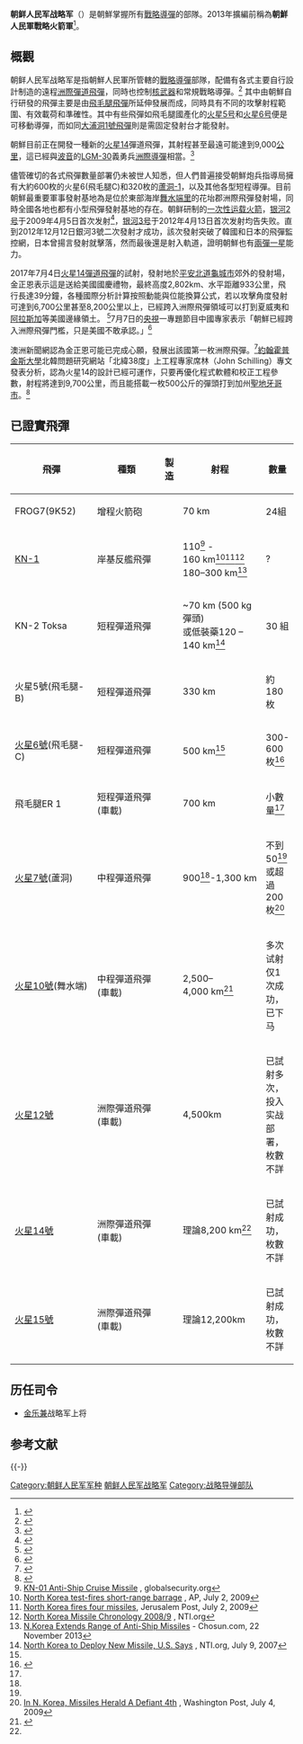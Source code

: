 {{Infobox Military Unit
|unit_name= 朝鲜人民军战略军
|image=[[File:Flag_of_the_Korean_People's_Army_Strategic_Force.svg|250px]]
|caption=战略军军旗
|dates= 1999年至今
|country= {{DPRK}}
|allegiance= {{DPRK}}<br>{{WPK}}
|branch= 獨立運作
|type= 战略飛彈部隊
|role= 战略威懾
|size=未知
|command_structure= 
|garrison= {{DPRK}}[[平壤直轄市|平壤直轄市]]
|garrison_label=
|nickname=
|patron=
|motto=
|colors=
|colors_label=
|march=
|mascot=
|equipment= 1,000 枚以上飛彈<ref>{{cite news | url=http://www.reuters.com/article/2010/03/17/us-korea-north-missiles-idUSTRE62G1ZC20100317 | work=Reuters | title=North Korea has 1,000 missiles, South says | date=March 17, 2010 | accessdate=2014-07-01 | archive-date=2015-10-16 | archive-url=https://web.archive.org/web/20151016015037/http://www.reuters.com/article/2010/03/17/us-korea-north-missiles-idUSTRE62G1ZC20100317 | dead-url=yes }}</ref>
|equipment_label=
|battles=
|anniversaries=
|decorations=
|battle_honours=
|disbanded=
<!-- Commanders -->
|commander1= [[金乐兼|金乐兼]]上将
|commander1_label=
|commander2=
|commander2_label=
|commander3=
|commander3_label=
|notable_commanders=
}}

'''朝鲜人民军战略军'''（{{kor|조선인민군 전략군|朝鮮人民軍 戰略軍}}）是朝鮮掌握所有[[洲際彈道飛彈|戰略導彈]]的部隊。2013年擴編前稱為'''朝鮮人民軍戰略火箭軍'''<ref name="應對韓美斬首行動 北韓成立特殊作戰軍">{{cite news|title=應對韓美斬首行動 北韓成立特殊作戰軍|url=http://www.cna.com.tw/news/firstnews/201704170368-1.aspx|accessdate=2017-04-18|publisher=中央社|date=2017-04-17|archive-date=2018-07-04|archive-url=https://web.archive.org/web/20180704093423/http://www.cna.com.tw/news/firstnews/201704170368-1.aspx|dead-url=no}}</ref>。

==概觀==
朝鲜人民军战略军是指朝鮮人民軍所管轄的[[洲際彈道飛彈|戰略導彈]]部隊，配備有各式主要自行設計制造的遠程[[洲際彈道飛彈|洲際彈道飛彈]]，同時也控制[[核武器|核武器]]和常規戰略導彈。<ref>{{Cite web |url= http://www.fas.org/nuke/guide/dprk/agency/missile.htm |title= Artillery Guidance Bureau |author=  |date=  |publisher= FAS.org |language= en |accessdate= 2011年1月30日 |quote=  |archive-date= 2020年9月14日 |archive-url= https://web.archive.org/web/20200914174704/https://fas.org/nuke/guide/dprk/agency/missile.htm |dead-url= no }}</ref> 其中由朝鮮自行研發的飛彈主要是由[[飛毛腿飛彈|飛毛腿飛彈]]所延伸發展而成，同時具有不同的攻擊射程範圍、有效載荷和準確性。其中有些飛彈如飛毛腿國產化的[[火星5型弹道导弹|火星5号]]和[[火星6型弹道导弹|火星6号]]便是可移動導彈，而如同[[大浦洞1號飛彈|大浦洞1號飛彈]]則是需固定發射台才能發射。

朝鮮目前正在開發一種新的[[火星14|火星14]]彈道飛彈，其射程甚至最遠可能達到9,000[[公里|公里]]，這已經與[[波音|波音]]的[[LGM-30|LGM-30]]義勇兵[[洲際導彈|洲際導彈]]相當。<ref>{{Cite web |url= http://www.globalsecurity.org/wmd/world/dprk/td-2-specs.htm |title= Taep’o-Dong-2 (TD-2)Design Evolution, Shahab-5, A,B, C/6 |author= Charles P. Vick |date= 2005年 |publisher= GlobalSecurity.org |language= en |accessdate= 2011年1月30日 |quote=  |archive-date= 2006年7月4日 |archive-url= https://web.archive.org/web/20060704202505/http://www.globalsecurity.org/wmd/world/dprk/td-2-specs.htm |dead-url= no }}</ref> 

儘管確切的各式飛彈數量部署仍未被世人知悉，但人們普遍接受朝鮮炮兵指導局擁有大約600枚的火星6(飛毛腿C)和320枚的[[蘆洞彈道飛彈|蘆洞-1]]，以及其他各型短程導彈。目前朝鮮最重要軍事發射基地為是位於東部海岸[[舞水端里|舞水端里]]的花坮郡洲際飛彈發射場，同時全國各地也都有小型飛彈發射基地的存在。朝鲜研制的[[一次性使用运载系统|一次性]][[运载火箭|运载火箭]]，[[银河2号|银河2号]]于2009年4月5日首次发射<ref >{{Cite web |url=http://news.eastday.com/w/20090405/u1a4290812.html |title=背景资料:朝鲜火箭风波大事记 |access-date=2014-07-01 |archive-date=2013-05-26 |archive-url=https://web.archive.org/web/20130526132316/http://news.eastday.com/w/20090405/u1a4290812.html |dead-url=no }}</ref>，[[银河3号|银河3号]]于2012年4月13日首次发射均告失败。直到2012年12月12日銀河3號二次發射才成功，該次發射突破了韓國和日本的飛彈監控網，日本曾揚言發射就擊落，然而最後還是射入軌道，證明朝鮮也有[[兩彈一星|兩彈一星]]能力。

2017年7月4日[[火星14彈道飛彈|火星14彈道飛彈]]的試射，發射地於[[平安北道|平安北道]][[龜城市|龜城市]]郊外的發射場，金正恩表示這是送給美國國慶禮物，最終高度2,802km、水平距離933公里，飛行長達39分鐘，各種國際分析計算按照動能與位能換算公式，若以攻擊角度發射可達到6,700公里甚至8,200公里以上，已經跨入洲際飛彈領域可以打到夏威夷和[[阿拉斯加|阿拉斯加]]等美國邊緣領土。
<ref>{{Cite web |url=http://www.sankei.com/world/news/170705/wor1707050011-n1.html |title=米国が北のＩＣＢＭ発射を認める　国務長官「責任を取らせる」と非難声明 |access-date=2017-07-11 |archive-date=2020-06-05 |archive-url=https://web.archive.org/web/20200605090326/https://www.sankei.com/world/news/170705/wor1707050011-n1.html |dead-url=no }}</ref>7月7日的[[中国中央电视台|央視]]一專題節目中國專家表示「朝鮮已經跨入洲際飛彈門檻，只是美國不敢承認。」<ref>{{Cite web |url=https://www.youtube.com/watch?v=W9PzKlQba00 |title=央視官方頻道-海峡两岸20170707  |access-date=2017-07-11 |archive-date=2018-04-22 |archive-url=https://web.archive.org/web/20180422040103/https://www.youtube.com/watch?v=W9PzKlQba00 |dead-url=no }}</ref>

澳洲新聞網認為金正恩可能已完成心願，發展出該國第一枚洲際飛彈。<ref>{{Cite web |url=http://www.chinatimes.com/realtimenews/20170704002967-260417 |title=北韓洲際飛彈飛行約40分 |access-date=2017-07-11 |archive-date=2017-07-07 |archive-url=https://web.archive.org/web/20170707200407/http://www.chinatimes.com/realtimenews/20170704002967-260417 |dead-url=no }}</ref>[[約翰霍普金斯大學|約翰霍普金斯大學]]北韓問題研究網站「北緯38度」上工程專家席林（John Schilling）專文發表分析，認為火星14的設計已經可運作，只要再優化程式軟體和校正工程參數，射程將達到9,700公里，而且能搭載一枚500公斤的彈頭打到加州[[聖地牙哥市|聖地牙哥市]]。<ref name="#1">{{Cite web |url=https://udn.com/news/story/6809/2576987 |title=北韓飛彈已經邁入新門檻 |access-date=2017-07-11 |archive-date=2017-08-13 |archive-url=https://web.archive.org/web/20170813184158/https://udn.com/news/story/6809/2576987 |dead-url=no }}</ref>

==已證實飛彈==
{{multiple image
 | align = center
 | direction = horizontal
 | width = 260
 | image1 =Nkmissile.jpg
 | alt1 = 已知的北韓飛彈佈署概略，[[银河系列运载火箭|银河系列运载火箭]]佈署於北端聲稱作為科學用途，但也可改裝為彈道飛彈。
 | caption1 = 已知的北韓飛彈佈署概略，[[银河系列运载火箭|银河系列运载火箭]]佈署於北端聲稱作為科學用途，但也可改裝為彈道飛彈。
 | image3 = North_Korean_missile_range.svg
 | alt3 = 各飛彈射程
 | caption3 = 各飛彈射程，實際可達美國阿拉斯加全境，分析認為技術精進的潛力可達虛線中更遠
 | image2 = Dprk-infographic_nti-version_170213_print.pdf
 | alt2 = 美方評估已經能覆蓋部分美國領土
 | caption2 = 美方評估已經能覆蓋部分美國領土，只是多與少的問題。
}}


{| class="wikitable" style="width: 950px; font-size:95%;"
|-
! scope="col"  | 飛彈
! scope="col"  | 種類
! scope="col"  | 製造
! scope="col"  | 射程
! scope="col"  | 數量
|-
|style="width:140px;" |  FROG7(9K52)||style="width:140px;" | 增程火箭砲 || {{USSR}} || 70 km || 24組
|-
| [[海鹰-2号|KN-1]] || 岸基反艦飛彈 ||  rowspan=10|{{PRK}} || 110<ref>[http://www.globalsecurity.org/wmd/world/dprk/kn-1.htm KN-01 Anti-Ship Cruise Missile] {{Wayback|url=http://www.globalsecurity.org/wmd/world/dprk/kn-1.htm |date=20090617074715 }}, globalsecurity.org</ref> - 160 km<ref>[http://www.msnbc.msn.com/id/31701834/ North Korea test-fires short-range barrage] {{Wayback|url=http://www.msnbc.msn.com/id/31701834/ |date=20090705184317 }}, AP, July 2, 2009</ref><ref>[http://fr.jpost.com/servlet/Satellite?cid=1246443702537&pagename=JPost/JPArticle/ShowFull North Korea fires four missiles], Jerusalem Post, July 2, 2009</ref><ref name=DOD-DPRK-2012>[http://www.nti.org/e_research/profiles/NK/Missile/chronology_2008.html North Korea Missile Chronology 2008/9] {{webarchive|url=https://web.archive.org/web/20081014181555/http://www.nti.org/e_research/profiles/NK/Missile/chronology_2008.html |date=2008-10-14 }}, NTI.org</ref> <br> 180–300 km<ref>[http://english.chosun.com/site/data/html_dir/2013/11/22/2013112200741.html N.Korea Extends Range of Anti-Ship Missiles] {{Wayback|url=http://english.chosun.com/site/data/html_dir/2013/11/22/2013112200741.html |date=20131229073426 }} - Chosun.com, 22 November 2013</ref> || ?
|-
| KN-2 Toksa || 短程彈道飛彈 ||  ~70 km (500 kg彈頭)<br>或低裝藥120 – 140 km<ref>[http://www.nti.org/d_newswire/issues/2007/7/9/97e132bb-5628-4d17-9f1c-e49e002bc2d3.html North Korea to Deploy New Missile, U.S. Says] {{webarchive|url=https://web.archive.org/web/20081120205603/http://www.nti.org/d_newswire/issues/2007/7/9/97e132bb-5628-4d17-9f1c-e49e002bc2d3.html |date=2008-11-20 }}, NTI.org, July 9, 2007</ref> || 30 組
|-
| 火星5號(飛毛腿-B) || 短程彈道飛彈 || 330 km || 約180枚
|-
| [[火星6型彈道飛彈|火星6號]](飛毛腿-C) || 短程彈道飛彈 || 500 km<ref name=rand-2012/> || 300-600枚<ref name=bermudez-1999>{{cite paper|url=http://cns.miis.edu/opapers/op2/lrdes.htm |title=A History of Ballistic Missile Development in the DPRK: Longer Range Designs, 1989-Present |last=Bermudez |first=Joseph S. |year=1999 |publisher=James Martin Center for Nonproliferation Studies |accessdate=2008-02-14 |deadurl=yes |archiveurl=https://web.archive.org/web/20100407235749/http://cns.miis.edu/opapers/op2/lrdes.htm |archivedate=2010-04-07 }}</ref>
|-
| 飛毛腿ER 1 || 短程彈道飛彈(車載) ||  700 km || 小數量<ref name=rand-2012/>
|-
| [[蘆洞彈道飛彈|火星7號]](蘆洞) || 中程彈道飛彈 ||  900<ref name=rand-2012/>-1,300 km || 不到50<ref name=rand-2012/><br>或超過200枚<ref name=rand-2012>[http://www.washingtonpost.com/wp-dyn/content/article/2009/07/04/AR2009070400061.html?hpid=topnews In N. Korea, Missiles Herald A Defiant 4th] {{Wayback|url=http://www.washingtonpost.com/wp-dyn/content/article/2009/07/04/AR2009070400061.html?hpid=topnews |date=20201210233621 }}, Washington Post, July 4, 2009</ref>
|-
| [[舞水端導彈|火星10號]](舞水端) || 中程彈道飛彈(車載) ||  2,500–4,000 km<ref name=afp-20130408>{{cite news |url=http://www.globalpost.com/dispatch/news/afp/130408/facts-about-north-koreas-musudan-missile |title=Facts about North Korea's Musudan missile |work=AFP |publisher=GlobalPost |date=8 April 2013 |accessdate=10 April 2013 |archive-date=2013-04-09 |archive-url=https://web.archive.org/web/20130409081817/http://www.globalpost.com/dispatch/news/afp/130408/facts-about-north-koreas-musudan-missile |dead-url=no }}</ref> || 多次试射仅1次成功，已下马
|-
| [[火星12彈道飛彈|火星12號]] ||洲際彈道飛彈(車載) || 4,500km|| 已試射多次，投入实战部署，枚數不詳
|-
| [[火星14彈道飛彈|火星14號]] ||洲際彈道飛彈(車載) || 理論8,200 km<ref name="#1"/> || 已試射成功，枚數不詳
|-
| [[火星15彈道飛彈|火星15號]] ||洲際彈道飛彈(車載) || 理論12,200km|| 已試射成功，枚數不詳
|}

==历任司令==
* [[金乐兼|金乐兼]]战略军上将

== 参考文献 ==
{{Reflist}}

{{-}}
{{朝鲜武装力量}}
{{北朝鮮彈道導彈}}

[[Category:朝鲜人民军军种|Category:朝鲜人民军军种]]
[[Category:朝鲜人民军战略军|]]
[[Category:战略导弹部队|Category:战略导弹部队]]